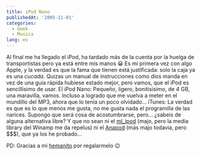 ```yaml
---
title: iPod Nano
publishedAt: '2005-11-01'
categories:
  - Geek
  - Musica
lang: es
---
```


Al final me ha llegado el iPod, ha tardado más de la cuenta por la huelga de transportistas pero ya está entre mis manos 😀 Es mi primera vez con algo Apple, y la verdad es que la fama que tienen está justificada: solo la caja ya es una _cucada_. Quizas un manual de instrucciones como dios manda en vez de una guia rápida hubiese estado mejor, pero vamos, que el iPod es sencillisimo de usar. El iPod Nano: Pequeño, ligero, bonitisisimo, de 4 GB, una maravilla, vamos. Incluso a logrado que me vuelva a meter en el mundillo del MP3, ahora que lo tenía un poco olvidado... iTunes: La verdad es que es lo que menos me gusta, no me gusta nada el programilla de las narices. Supongo que será cosa de acostumbrarse, pero... ¿sabeis de alguna alternativa libre? Y que no sean ni el [ml_ipod](http://www.mlipod.com/index.php) (majo, pero la media library del Winamp me da repelus) ni el [Anapod](http://www.redchairsoftware.com/anapod/) (más majo todavia, pero $$$), que ya los he probado...

PD: Gracias a mi [hemanito](http://jago.jinlabs.com/blog/) por regalarmelo 😉
